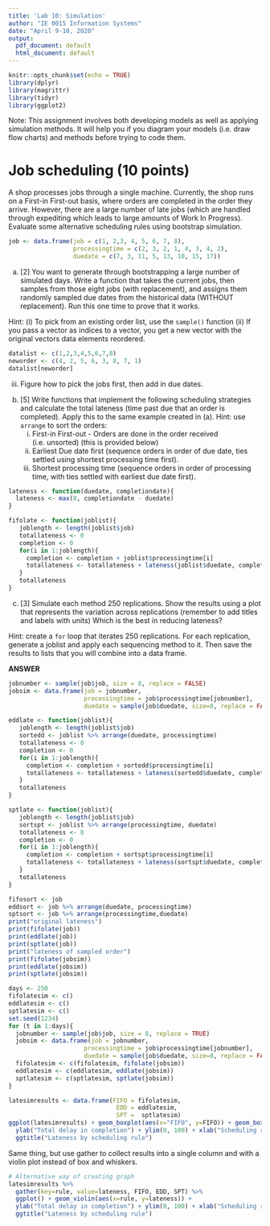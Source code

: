 ```yaml
---
title: 'Lab 10: Simulation'
author: "IE 0015 Information Systems"
date: "April 9-10, 2020"
output: 
  pdf_document: default
  html_document: default
---
```


```r
knitr::opts_chunk$set(echo = TRUE)
library(dplyr)
library(magrittr)
library(tidyr)
library(ggplot2)
```

Note: This assignment involves both developing models as well as applying simulation methods. It will help you if you diagram your models (i.e. draw flow charts) and methods before trying to code them.

# Job scheduling (10 points)

A shop processes jobs through a single machine.  Currently, the shop runs on a First-in First-out basis, where orders are completed in the order they arrive.  However, there are a large number of late jobs (which are handled through expediting which leads to large amounts of Work In Progress). Evaluate some alternative scheduling rules using bootstrap simulation.

```r
job <- data.frame(job = c(1, 2,3, 4, 5, 6, 7, 8), 
                  processingtime = c(2, 3, 2, 1, 4, 3, 4, 2),
                  duedate = c(7, 3, 11, 5, 13, 10, 15, 17))
```

a. [2] You want to generate through bootstrapping a large number of simulated days.  Write a function that takes the current jobs, then samples from those eight jobs (with replacement), and assigns them randomly sampled due dates from the historical data (WITHOUT replacement).  Run this one time to prove that it works.  

Hint: 
(i) To pick from an existing order list, use the `sample()` function
(ii) If you pass a vector as indices to a vector, you get a new vector with the original vectors data elements reordered. 
```r
datalist <- c(1,2,3,4,5,6,7,8)
neworder <- c(4, 2, 5, 6, 3, 8, 7, 1)
datalist[neworder]
```

(iii)  Figure how to pick the jobs first, then add in due dates.


b. [5] Write functions that implement the following scheduling strategies and calculate the total lateness (time past due that an order is completed).  Apply this to the same example created in (a). Hint: use `arrange` to sort the orders:
    i. First-in First-out - Orders are done in the order received (i.e. unsorted) (this is provided below)
    ii.  Earliest Due date first (sequence orders in order of due date, ties settled using shortest processing time first).
    iii.  Shortest processing time (sequence orders in order of processing time, with ties settled with earliest due date first).


```r
lateness <- function(duedate, completiondate){
  lateness <- max(0, completiondate - duedate)
}
```

```r
fifolate <- function(joblist){
   joblength <- length(joblist$job)
   totallateness <- 0
   completion <- 0
   for(i in 1:joblength){
     completion <- completion + joblist$processingtime[i]
     totallateness <- totallateness + lateness(joblist$duedate, completion)
   } 
   totallateness
}
```

    
c. [3] Simulate each method 250 replications.  Show the results using a plot that represents the variation across replications (remember to add titles and labels with units)  Which is the best in reducing lateness?

Hint: create a `for` loop that iterates 250 replications. For each replication, generate a joblist and apply each sequencing method to it. Then save the results to lists that you will combine into a data frame.  

**ANSWER**

```r
jobnumber <- sample(job$job, size = 8, replace = FALSE)
jobsim <- data.frame(job = jobnumber,
                     processingtime = job$processingtime[jobnumber], 
                     duedate = sample(job$duedate, size=8, replace = FALSE))
```

```r
eddlate <- function(joblist){
   joblength <- length(joblist$job)
   sortedd <- joblist %>% arrange(duedate, processingtime)
   totallateness <- 0
   completion <- 0
   for(i in 1:joblength){
     completion <- completion + sortedd$processingtime[i]
     totallateness <- totallateness + lateness(sortedd$duedate, completion)
   } 
   totallateness
}

sptlate <- function(joblist){
   joblength <- length(joblist$job)
   sortspt <- joblist %>% arrange(processingtime, duedate)
   totallateness <- 0
   completion <- 0
   for(i in 1:joblength){
     completion <- completion + sortspt$processingtime[i]
     totallateness <- totallateness + lateness(sortspt$duedate, completion)
   } 
   totallateness
}
```

```r
fifosort <- job
eddsort <- job %>% arrange(duedate, processingtime)
sptsort <- job %>% arrange(processingtime,duedate)
print("original lateness")
print(fifolate(job))
print(eddlate(job))
print(sptlate(job))
print("lateness of sampled order")
print(fifolate(jobsim))
print(eddlate(jobsim))
print(sptlate(jobsim))
```

```r
days <- 250
fifolatesim <- c()
eddlatesim <- c()
sptlatesim <- c()
set.seed(1234)
for (t in 1:days){
  jobnumber <- sample(job$job, size = 8, replace = TRUE)
  jobsim <- data.frame(job = jobnumber,
                     processingtime = job$processingtime[jobnumber], 
                     duedate = sample(job$duedate, size=8, replace = FALSE))
  fifolatesim <- c(fifolatesim, fifolate(jobsim))
  eddlatesim <- c(eddlatesim, eddlate(jobsim))
  sptlatesim <- c(sptlatesim, sptlate(jobsim))
}
```
```r
latesimresults <- data.frame(FIFO = fifolatesim, 
                              EDD = eddlatesim,
                              SPT =  sptlatesim)
ggplot(latesimresults) + geom_boxplot(aes(x="FIFO", y=FIFO)) + geom_boxplot(aes(x="EDD", y=EDD)) + geom_boxplot(aes(x="SPT", y=SPT)) +
  ylab("Total delay in completion") + ylim(0, 100) + xlab("Scheduling rule") +
  ggtitle("Lateness by scheduling rule")
```

Same thing, but use gather to collect results into a single column and with a violin plot instead of box and whiskers.

```r
# Alternative way of creating graph
latesimresults %>% 
  gather(key=rule, value=lateness, FIFO, EDD, SPT) %>%
  ggplot() + geom_violin(aes(x=rule, y=lateness)) + 
  ylab("Total delay in completion") + ylim(0, 100) + xlab("Scheduling rule") +
  ggtitle("Lateness by scheduling rule")
```